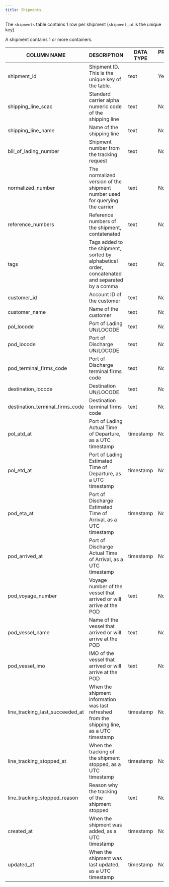 ```yaml
---
title: Shipments
---
```

The `shipments` table contains 1 row per shipment (`shipment_id` is the unique key).

A shipment contains 1 or more containers.


| COLUMN NAME                     | DESCRIPTION                                                                                     | DATA TYPE | PRIMARY KEY |
|---------------------------------|-------------------------------------------------------------------------------------------------|-----------|-------------|
| shipment_id                     | Shipment ID. This is the unique key of the table.                                               | text      | Yes         |
| shipping_line_scac              | Standard carrier alpha numeric code of the shipping line                                        | text      | No          |
| shipping_line_name              | Name of the shipping line                                                                       | text      | No          |
| bill_of_lading_number           | Shipment number from the tracking request                                                       | text      | No          |
| normalized_number               | The normalized version of the shipment number used for querying the carrier                     | text      | No          |
| reference_numbers               | Reference numbers of the shipment, contatenated                                                 | text      | No          |
| tags                            | Tags added to the shipment, sorted by alphabetical order, concatenated and separated by a comma | text      | No          |
| customer_id                     | Account ID of the customer                                                                      | text      | No          |
| customer_name                   | Name of the customer                                                                            | text      | No          |
| pol_locode                      | Port of Lading UN/LOCODE                                                                        | text      | No          |
| pod_locode                      | Port of Discharge UN/LOCODE                                                                     | text      | No          |
| pod_terminal_firms_code         | Port of Discharge terminal firms code                                                           | text      | No          |
| destination_locode              | Destination UN/LOCODE                                                                           | text      | No          |
| destination_terminal_firms_code | Destination terminal firms code                                                                 | text      | No          |
| pol_atd_at                      | Port of Lading Actual Time of Departure, as a UTC timestamp                                     | timestamp | No          |
| pol_etd_at                      | Port of Lading Estimated Time of Departure, as a UTC timestamp                                  | timestamp | No          |
| pod_eta_at                      | Port of Discharge Estimated Time of Arrival, as a UTC timestamp                                 | timestamp | No          |
| pod_arrived_at                  | Port of Discharge Actual Time of Arrival, as a UTC timestamp                                    | timestamp | No          |
| pod_voyage_number               | Voyage number of the vessel that arrived or will arrive at the POD                              | text      | No          |
| pod_vessel_name                 | Name of the vessel that arrived or will arrive at the POD                                       | text      | No          |
| pod_vessel_imo                  | IMO of the vessel that arrived or will arrive at the POD                                        | text      | No          |
| line_tracking_last_succeeded_at | When the shipment information was last refreshed from the shipping line, as a UTC timestamp     | timestamp | No          |
| line_tracking_stopped_at        | When the tracking of the shipment stopped, as a UTC timestamp                                   | timestamp | No          |
| line_tracking_stopped_reason    | Reason why the tracking of the shipment stopped                                                 | text      | No          |
| created_at                      | When the shipment was added, as a UTC timestamp                                                 | timestamp | No          |
| updated_at                      | When the shipment was last updated, as a UTC timestamp                                          | timestamp | No          |